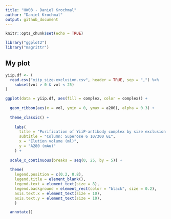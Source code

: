 ```yaml
---
title: "HW03 - Daniel Krochmal"
author: "Daniel Krochmal"
output: github_document
---
```


```r
knitr::opts_chunk$set(echo = TRUE)
```

```r
library("ggplot2")
library("magrittr")
```

## My plot

```r
yiip.df <- (
  read.csv("yiip_size-exclusion.csv", header = TRUE, sep = ",") %>%
    subset(vol > 0 & vol < 25)
)

```

```r
ggplot(data = yiip.df, aes(fill = complex, color = complex)) +
  
  geom_ribbon(aes(x = vol, ymin = 0, ymax = a280), alpha = 0.3) +
  
  theme_classic() +
  
    labs(
      title = "Purification of YiiP-antibody complex by size exclusion chromatography",
      subtitle = "Column: Superose 6 10/300 GL",
      x = "Elution volume (ml)",
      y = "A280 (mAu)"
    ) +
  
  scale_x_continuous(breaks = seq(0, 25, by = 5)) +
  
  theme(
    legend.position = c(0.2, 0.8),
    legend.title = element_blank(),
    legend.text = element_text(size = 8),
    legend.background = element_rect(color = "black", size = 0.2),
    axis.text.x = element_text(size = 10),
    axis.text.y = element_text(size = 10),
    )

  annotate()

```